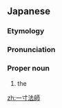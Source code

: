 ==Japanese==
{{DEFAULTSORT:いっすんぼうし}}
{{ja-kanjitab|いつ|k1=いっ|すん|ほう|k3=ぼう|し|r=y|yomi=o}}
{{wikipedia|lang=ja}}

===Etymology===
{{compound|ja|一寸|法師|tr1=issun|t1=1 [[寸|sun]]|tr2=hōshi|t2=[[bonze]]}}

===Pronunciation===
{{ja-pron|acc=5|acc2=3|いっすんぼうし|y=o}}

===Proper noun===
{{ja-pos|proper|いっすんぼうし|hhira=いつすんぼふし}}

# the {{w|Issun-bōshi}}

{{topics|ja|Fairy tale characters}}

[[zh:一寸法師]]